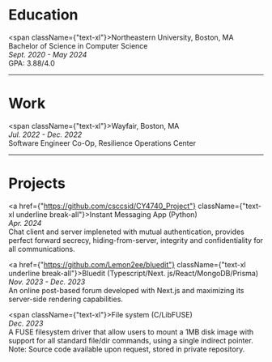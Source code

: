 <h1 className={"text-2xl font-medium"}>Education</h1>


<div className={"p-2"}/>

<span className={"text-xl"}>Northeastern University, Boston, MA </span><br/>
Bachelor of Science in Computer Science<br/>
*Sept. 2020 - May 2024*<br/>
GPA: 3.88/4.0<br/>

<hr className="my-6 border-neutral-100 dark:border-neutral-800"></hr>

<h1 className={"text-2xl font-normal"}>Work</h1>

<div className={"pt-2"}/>

<span className={"text-xl"}>Wayfair, Boston, MA </span><br/>
*Jul. 2022 - Dec. 2022*<br/>
Software Engineer Co-Op, Resilience Operations Center<br/>

<hr className="my-6 border-neutral-100 dark:border-neutral-800"></hr>

<h1 className={"text-2xl font-normal"}>Projects</h1>

<div className={"pt-2"}/>

<a href={"https://github.com/csccsid/CY4740_Project"} className={"text-xl underline break-all"}>Instant Messaging App (Python)</a><br/>
*Apr. 2024*<br/>
Chat client and server impleneted with mutual authentication, provides perfect forward secrecy, hiding-from-server, integrity and confidentiality for all communications.<br/>

<a href={"https://github.com/Lemon2ee/bluedit"} className={"text-xl underline break-all"}>Bluedit (Typescript/Next.
    js/React/MongoDB/Prisma)</a><br/>
*Nov. 2023 - Dec. 2023*<br/>
An online post-based forum developed with Next.js and maximizing its server-side rendering capabilities.<br/>

<span className={"text-xl"}>File system (C/LibFUSE)</span><br/>
*Dec. 2023*<br/>
A FUSE filesystem driver that allow users to mount a 1MB disk image with support for all standard file/dir commands,
using a single indirect pointer.
<br/> Note: Source code available upon request, stored in private repository.
<br/>
